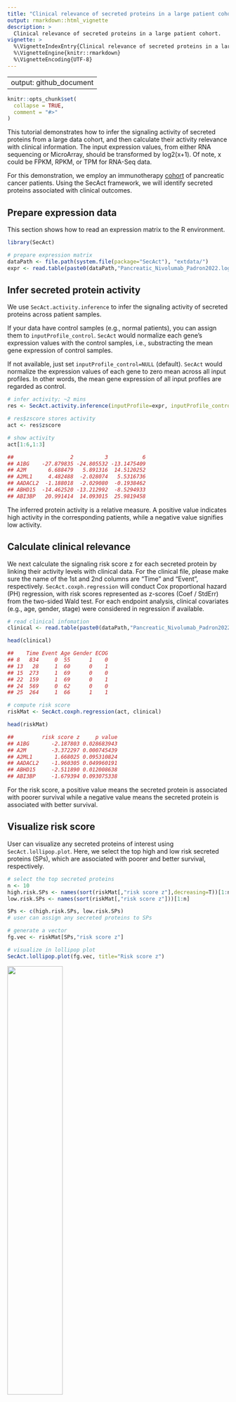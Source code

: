 ```yaml
---
title: "Clinical relevance of secreted proteins in a large patient cohort"
output: rmarkdown::html_vignette
description: >
  Clinical relevance of secreted proteins in a large patient cohort.
vignette: >
  %\VignetteIndexEntry{Clinical relevance of secreted proteins in a large patient cohort}
  %\VignetteEngine{knitr::rmarkdown}
  %\VignetteEncoding{UTF-8}
---
```

---
output: github_document
---


```r
knitr::opts_chunk$set(
  collapse = TRUE,
  comment = "#>"
)
```

This tutorial demonstrates how to infer the signaling activity of secreted proteins from a large data cohort, and then calculate their activity relevance with clinical information. The input expression values, from either RNA sequencing or MicroArray, should be transformed by log2(x+1). Of note, x could be FPKM, RPKM, or TPM for RNA-Seq data.

For this demonstration, we employ an immunotherapy <a href="https://github.com/ParkerICI/prince-trial-data" target="_blank">cohort</a> of pancreatic cancer patients. Using the SecAct framework, we will identify secreted proteins associated with clinical outcomes.

## Prepare expression data

This section shows how to read an expression matrix to the R environment. 

``` r
library(SecAct)

# prepare expression matrix
dataPath <- file.path(system.file(package="SecAct"), "extdata/")
expr <- read.table(paste0(dataPath,"Pancreatic_Nivolumab_Padron2022.logTPM.gz"), check.names=F)

```

## Infer secreted protein activity

We use `SecAct.activity.inference` to infer the signaling activity of secreted proteins across patient samples. 

If your data have control samples (e.g., normal patients), you can assign them to `inputProfile_control`. `SecAct` would normalize each gene's expression values with the control samples, i.e., substracting the mean gene expression of control samples.

If not available, just set `inputProfile_control=NULL` (default). `SecAct` would normalize the expression values of each gene to zero mean across all input profiles. In other words, the mean gene expression of all input profiles are regarded as control.

``` r
# infer activity; ~2 mins
res <- SecAct.activity.inference(inputProfile=expr, inputProfile_control=NULL)

# res$zscore stores activity
act <- res$zscore

# show activity
act[1:6,1:3]

##                  2          3           6
## A1BG    -27.879835 -24.805532 -13.1475409
## A2M       6.688479   5.891316  14.5120252
## A2ML1     4.482488  -2.028074   5.5316736
## AADACL2  -1.188018  -2.029080  -0.1938462
## ABHD15  -14.462520 -13.212992  -8.5294933
## ABI3BP   20.991414  14.093015  25.9819458
``` 

The inferred protein activity is a relative measure. A positive value indicates high activity in the corresponding patients, while a negative value signifies low activity.

## Calculate clinical relevance

We next calculate the signaling risk score z for each secreted protein by linking their activity levels with clinical data. For the clinical file, please make sure the name of the 1st and 2nd columns are "Time" and "Event", respectively. `SecAct.coxph.regression` will conduct Cox proportional hazard (PH) regression, with risk scores represented as z-scores (Coef / StdErr) from the two-sided Wald test. For each endpoint analysis, clinical covariates (e.g., age, gender, stage) were considered in regression if available.

``` r
# read clinical infomation
clinical <- read.table(paste0(dataPath,"Pancreatic_Nivolumab_Padron2022.OS_Nivo+Sotiga+Chemo"))

head(clinical)

##    Time Event Age Gender ECOG
## 8   834     0  55      1    0
## 13   28     1  60      0    1
## 15  273     1  69      0    0
## 22  159     1  69      0    1
## 24  569     0  62      0    0
## 25  264     1  66      1    1

# compute risk score
riskMat <- SecAct.coxph.regression(act, clinical)

head(riskMat)

##         risk score z     p value
## A1BG       -2.187803 0.028683943
## A2M        -3.372297 0.000745439
## A2ML1       1.668025 0.095310824
## AADACL2    -1.960305 0.049960191
## ABHD15     -2.511890 0.012008638
## ABI3BP     -1.679394 0.093075338

``` 

For the risk score, a positive value means the secreted protein is associated with poorer survival while a negative value means the secreted protein is associated with better survival.

## Visualize risk score

User can visualize any secreted proteins of interest using `SecAct.lollipop.plot`. Here, we select the top high and low risk secreted proteins (SPs), which are associated with poorer and better survival, respectively.

``` r
# select the top secreted proteins
n <- 10
high.risk.SPs <- names(sort(riskMat[,"risk score z"],decreasing=T))[1:n]
low.risk.SPs <- names(sort(riskMat[,"risk score z"]))[1:n]

SPs <- c(high.risk.SPs, low.risk.SPs)
# user can assign any secreted proteins to SPs

# generate a vector
fg.vec <- riskMat[SPs,"risk score z"]

# visualize in lollipop plot
SecAct.lollipop.plot(fg.vec, title="Risk score z")

```

<img src="img/bulk_RiskScore.png" width="50%" style="border:none" />

## Draw survival plot

User can select a secreted protein of interest to draw its survival curve using `SecAct.survival.plot`. The activity cutoff was selected by maximizing the difference between high and low activity patient groups.

``` r
# Take secreted protein WNT7B as an example
riskMat["WNT7B",]

## risk score z      p value 
## 3.3252642698 0.0008833476 

# visualize in survival plot
SecAct.survival.plot(act, clinical, "WNT7B", x.title="Overall (Days)")

```

<img src="img/bulk_Survival.png" width="50%" style="border:none" />

